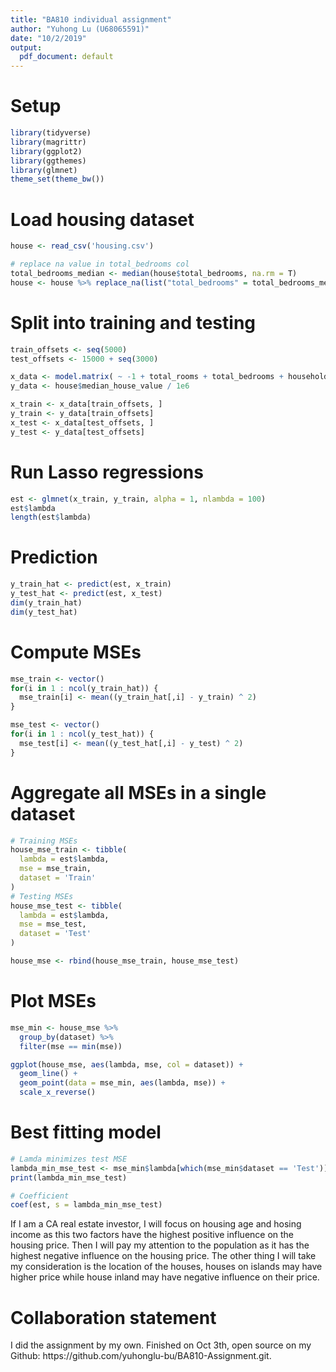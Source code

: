```yaml
---
title: "BA810 individual assignment"
author: "Yuhong Lu (U68065591)"
date: "10/2/2019"
output: 
  pdf_document: default
---
```


# Setup
```r
library(tidyverse)
library(magrittr)
library(ggplot2)
library(ggthemes)
library(glmnet)
theme_set(theme_bw())
```

# Load housing dataset
```r
house <- read_csv('housing.csv')

# replace na value in total_bedrooms col
total_bedrooms_median <- median(house$total_bedrooms, na.rm = T)
house <- house %>% replace_na(list("total_bedrooms" = total_bedrooms_median))
```

# Split into training and testing
```r
train_offsets <- seq(5000)
test_offsets <- 15000 + seq(3000)

x_data <- model.matrix( ~ -1 + total_rooms + total_bedrooms + households + housing_median_age + population + median_income + ocean_proximity, house)
y_data <- house$median_house_value / 1e6

x_train <- x_data[train_offsets, ]
y_train <- y_data[train_offsets]
x_test <- x_data[test_offsets, ]
y_test <- y_data[test_offsets]
```

# Run Lasso regressions
```r
est <- glmnet(x_train, y_train, alpha = 1, nlambda = 100)
est$lambda
length(est$lambda)
```

# Prediction
```r
y_train_hat <- predict(est, x_train)
y_test_hat <- predict(est, x_test)
dim(y_train_hat)
dim(y_test_hat)
```

# Compute MSEs
```r
mse_train <- vector()
for(i in 1 : ncol(y_train_hat)) {
  mse_train[i] <- mean((y_train_hat[,i] - y_train) ^ 2)
}

mse_test <- vector()
for(i in 1 : ncol(y_test_hat)) {
  mse_test[i] <- mean((y_test_hat[,i] - y_test) ^ 2)
}
```

# Aggregate all MSEs in a single dataset
```r
# Training MSEs
house_mse_train <- tibble(
  lambda = est$lambda,
  mse = mse_train,
  dataset = 'Train'
)
# Testing MSEs
house_mse_test <- tibble(
  lambda = est$lambda,
  mse = mse_test,
  dataset = 'Test'
)

house_mse <- rbind(house_mse_train, house_mse_test)
```

# Plot MSEs
```r
mse_min <- house_mse %>% 
  group_by(dataset) %>% 
  filter(mse == min(mse))

ggplot(house_mse, aes(lambda, mse, col = dataset)) +
  geom_line() +
  geom_point(data = mse_min, aes(lambda, mse)) +
  scale_x_reverse()
```

# Best fitting model
```r
# Lamda minimizes test MSE
lambda_min_mse_test <- mse_min$lambda[which(mse_min$dataset == 'Test')]
print(lambda_min_mse_test)

# Coefficient
coef(est, s = lambda_min_mse_test)
```
If I am a CA real estate investor, I will focus on housing age and hosing income as this two factors have the highest positive influence on the housing price. Then I will pay my attention to the population as it has the highest negative influence on the housing price. The other thing I will take my consideration is the location of the houses, houses on islands may have higher price while house inland may have negative influence on their price.

# Collaboration statement
I did the assignment by my own. Finished on Oct 3th, open source on my Github: https://github.com/yuhonglu-bu/BA810-Assignment.git.
